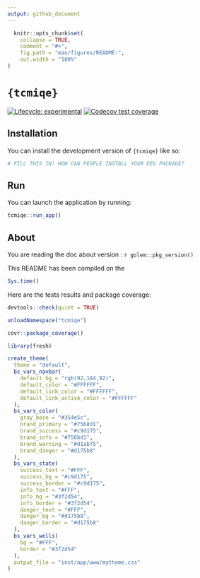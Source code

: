 ```yaml
---
output: github_document
---
```


<!-- README.md is generated from README.Rmd. Please edit that file -->

```r
  knitr::opts_chunk$set(
    collapse = TRUE,
    comment = "#>",
    fig.path = "man/figures/README-",
    out.width = "100%"
)
```

# `{tcmiqe}`

<!-- badges: start -->
[![Lifecycle: experimental](https://img.shields.io/badge/lifecycle-experimental-orange.svg)](https://lifecycle.r-lib.org/articles/stages.html#experimental)
[![Codecov test coverage](https://codecov.io/gh/CMSNUT/tcmiqe/graph/badge.svg)](https://app.codecov.io/gh/CMSNUT/tcmiqe)
<!-- badges: end -->

## Installation

You can install the development version of `{tcmiqe}` like so:

```r
# FILL THIS IN! HOW CAN PEOPLE INSTALL YOUR DEV PACKAGE?
```

## Run

You can launch the application by running:

```r
tcmiqe::run_app()
```

## About

You are reading the doc about version : `r golem::pkg_version()`

This README has been compiled on the

```r
Sys.time()
```

Here are the tests results and package coverage:

```r
devtools::check(quiet = TRUE)
```

```r
unloadNamespace("tcmiqe")
```

```r
covr::package_coverage()
```

```r
library(fresh)

create_theme(
  theme = "default",
  bs_vars_navbar(
    default_bg = "rgb(92,184,92)",
    default_color = "#FFFFFF",
    default_link_color = "#FFFFFF",
    default_link_active_color = "#FFFFFF"
  ),
  bs_vars_color(
    gray_base = "#354e5c",
    brand_primary = "#75b8d1",
    brand_success = "#c9d175",
    brand_info = "#758bd1",
    brand_warning = "#d1ab75",
    brand_danger = "#d175b8"
  ),
  bs_vars_state(
    success_text = "#FFF",
    success_bg = "#c9d175",
    success_border = "#c9d175",
    info_text = "#FFF",
    info_bg = "#3f2d54",
    info_border = "#3f2d54",
    danger_text = "#FFF",
    danger_bg = "#d175b8",
    danger_border = "#d175b8"
  ),
  bs_vars_wells(
    bg = "#FFF",
    border = "#3f2d54"
  ),
  output_file = "inst/app/www/mytheme.css"
)
```
